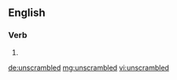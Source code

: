 ==English==

===Verb===
{{head|en|verb form}}

# {{en-past of|unscramble}}

[[de:unscrambled]]
[[mg:unscrambled]]
[[vi:unscrambled]]